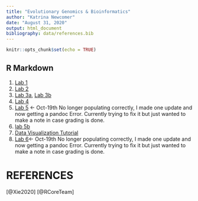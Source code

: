 ```yaml
---
title: "Evolutionary Genomics & Bioinformatics"
author: "Katrina Newcomer"
date: "August 31, 2020"
output: html_document
bibliography: data/references.bib
---
```


```r
knitr::opts_chunk$set(echo = TRUE)
```

## R Markdown


1. [Lab 1](lab1_kmn.html)
2. [Lab 2](lab2.html)
3. [Lab 3a](lab3a.html), [Lab 3b](lab3b.html)
4. [Lab 4](lab4.html)
5. [Lab 5](lab5.html)  <- Oct-19th No longer populating correctly, I made one update and now getting a pandoc Error. Currently trying to fix it but just wanted to make a note in case grading is done.
6. [lab 5b](597x.html)
6. [Data Visualization Tutorial](DataVisTutorial.html)
7. [Lab 6](lab6.html)<- Oct-19th No longer populating correctly, I made one update and now getting a pandoc Error. Currently trying to fix it but just wanted to make a note in case grading is done.



# REFERENCES
[@Xie2020]
[@RCoreTeam]
